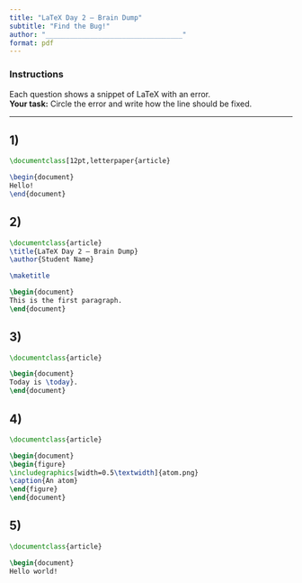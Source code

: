 ```yaml
---
title: "LaTeX Day 2 — Brain Dump"
subtitle: "Find the Bug!"
author: "__________________________________"
format: pdf
---
```


### Instructions

Each question shows a snippet of LaTeX with an error.  
**Your task:** Circle the error and write how the line should be fixed.

---

## 1) 

```latex
\documentclass[12pt,letterpaper{article}

\begin{document}
Hello!
\end{document}
```

## 2) 

```latex
\documentclass{article}
\title{LaTeX Day 2 — Brain Dump}
\author{Student Name}

\maketitle

\begin{document}
This is the first paragraph.
\end{document}
```

## 3)
```latex
\documentclass{article}

\begin{document}
Today is \today}.
\end{document}
```

## 4)
```latex
\documentclass{article}

\begin{document}
\begin{figure}
\includegraphics[width=0.5\textwidth]{atom.png}
\caption{An atom}
\end{figure}
\end{document}
```

## 5)
```latex
\documentclass{article}

\begin{document}
Hello world!
```